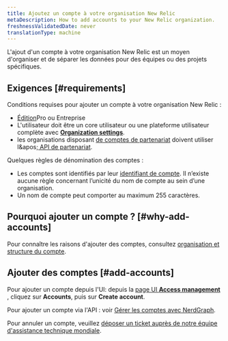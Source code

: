```yaml
---
title: Ajoutez un compte à votre organisation New Relic
metaDescription: How to add accounts to your New Relic organization.
freshnessValidatedDate: never
translationType: machine
---
```


L'ajout d'un compte à votre organisation New Relic est un moyen d'organiser et de séparer les données pour des équipes ou des projets spécifiques.

## Exigences [#requirements]

Conditions requises pour ajouter un compte à votre organisation New Relic :

* [Édition](/docs/accounts/accounts-billing/new-relic-one-pricing-billing/new-relic-one-pricing-billing#editions)Pro ou Entreprise
* L'utilisateur doit être un core utilisateur ou une plateforme utilisateur complète avec [<DNT>**Organization settings**</DNT>](/docs/accounts/accounts-billing/new-relic-one-user-management/user-management-concepts/#admin-settings).
* les organisations disposant [de comptes de partenariat](/docs/new-relic-partnerships/partner-integration-guide/partner-account-maintenance/partnership-accounts-users-subscriptions) doivent utiliser l&amp;apos;[ API de partenariat](/docs/new-relic-partnerships/partner-integration-guide/partner-account-maintenance/partner-api).

Quelques règles de dénomination des comptes :

* Les comptes sont identifiés par leur [identifiant de compte](/docs/accounts/accounts-billing/account-structure/account-id). Il n’existe aucune règle concernant l’unicité du nom de compte au sein d’une organisation.
* Un nom de compte peut comporter au maximum 255 caractères.

## Pourquoi ajouter un compte ? [#why-add-accounts]

Pour connaître les raisons d'ajouter des comptes, consultez [organisation et structure du compte](/docs/accounts/accounts-billing/account-structure/new-relic-account-structure).

## Ajouter des comptes [#add-accounts]

Pour ajouter un compte depuis l'UI: depuis la [page UI <DNT>**Access management**</DNT> ](https://one.newrelic.com/admin-portal/organizations/organization-detail), cliquez sur <DNT>**Accounts**</DNT>, puis sur <DNT>**Create account**</DNT>.

Pour ajouter un compte via l'API : voir [Gérer les comptes avec NerdGraph](/docs/apis/nerdgraph/examples/manage-accounts-nerdgraph).

Pour annuler un compte, veuillez [déposer un ticket auprès de notre équipe d'assistance technique mondiale](/docs/new-relic-solutions/solve-common-issues/find-help-use-support-portal/#file-ticket).